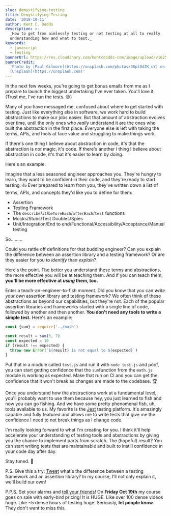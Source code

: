 ```yaml
---
slug: demystifying-testing
title: Demystifying Testing
date: '2018-10-11'
author: Kent C. Dodds
description: >-
  _How to get from aimlessly testing or not testing at all to really
  understanding how and what to test._
keywords:
  - javascript
  - testing
bannerUrl: https://res.cloudinary.com/kentcdodds-com/image/upload/v1625032665/kentcdodds.com/content/blog/demystifying-testing/banner.jpg
bannerCredit:
  'Photo by [Paul Gilmore](https://unsplash.com/photos/36plOdZK_uY) on
  [Unsplash](https://unsplash.com)'
---
```


In the next few weeks, you're going to get bonus emails from me as I prepare to
launch the biggest undertaking I've ever taken. You'll love it. (Trust me, I've
run the tests. 😉)

Many of you have messaged me, confused about where to get started with testing.
Just like everything else in software, we work hard to build abstractions to
make our jobs easier. But that amount of abstraction evolves over time, until
the only ones who _really_ understand it are the ones who built the abstraction
in the first place. Everyone else is left with taking the terms, APIs, and tools
at face value and struggling to make things work.

If there's one thing I believe about abstraction in code, it's that the
abstraction is _not_ magic, it's code. If there's another I thing I believe
about abstraction in code, it's that it's easier to learn by doing.

Here's an example:

Imagine that a less seasoned engineer approaches you. They're hungry to learn,
they want to be confident in their code, and they're ready to start testing. 👍
Ever prepared to learn from you, they've written down a list of terms, APIs, and
concepts they'd like you to define for them:

- Assertion
- Testing Framework
- The `describe`/`it`/`beforeEach`/`afterEach`/`test` functions
- Mocks/Stubs/Test Doubles/Spies
- Unit/Integration/End to end/Functional/Accessibility/Acceptance/Manual testing

So.........

Could you rattle off definitions for that budding engineer? Can you explain the
difference between an assertion library and a testing framework? Or are they
easier for you to _identify_ than _explain_?

Here's the point. The better you understand these terms and abstractions, the
more effective you will be at teaching them. And if you can teach them, **you'll
be more effective at _using_ them, too.**

Enter a teach-an-engineer-to-fish moment. Did you know that you can _write your
own_ assertion library and testing framework? We often think of these
abstractions as beyond our capabilities, but they're not. Each of the popular
assertion libraries and frameworks started with a single line of code, followed
by another and then another. **You don't need any tools to write a simple
test.** Here's an example:

```js
const {sum} = require('../math')

const result = sum(3, 7)
const expected = 10
if (result !== expected) {
  throw new Error(`${result} is not equal to ${expected}`)
}
```

Put that in a module called `test.js` and run it with `node test.js` and poof,
you can start getting confidence that the `sum`function from the `math.js`
module is working as expected. Make that run on CI and you can get the
confidence that it won't break as changes are made to the codebase. 🏆

Once you understand how the abstractions work at a fundamental level, you'll
probably want to use them because hey, you just learned to fish and now you can
go fishing. And we have some pretty phenomenal fish, uh, tools available to us.
My favorite is the [Jest](https://jestjs.io) testing platform. It's amazingly
capable and fully featured and allows me to write tests that give me the
confidence I need to not break things as I change code.

I'm really looking forward to what I'm creating for you. I think it'll help
accelerate your understanding of testing tools and abstractions by giving you
the chance to implement parts from scratch. The (hopeful) result? You can start
writing tests that are maintainable and built to instill confidence in your code
day after day.

Stay tuned. 🎣

P.S. Give this a try:
[Tweet](https://twitter.com/intent/tweet?status=%23AssertionLibVsTestingFramework)
what's the difference between a testing framework and an assertion library? In
my course, I'll not only explain it, we'll build our own!

P.P.S. Set your alarms and
[tell your friends](https://twitter.com/intent/tweet?status=%E2%9A%A0%EF%B8%8F%20Hey%20friends!%20%40kentcdodds%20is%20working%20on%20a%20HUGE%20series%20of%20courses%20%28%3E100%20videos%20total!%29%20and%20you%20don%27t%20want%20to%20miss%20it.%20Subscribe%20to%20his%20newsletter%20to%20get%20a%20special%20discount%20when%20it%27s%20launched%3A%20kcd.im/news%20%F0%9F%92%8C)!
On **Friday Oct 19th** my course goes on sale with early-bird pricing! It is
HUGE. Like over 100 dense videos huge. Like ~5 dense hours of testing huge.
Seriously, **let people know.** They don't want to miss this.
